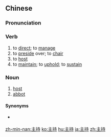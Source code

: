 ==Chinese==
{{zh-forms}}

===Pronunciation===
{{zh-pron
|m=zhǔchí
|c=zyu2 ci4
|h=pfs=chú-chhṳ̀
|mn=chú-chhî
|ma=Zh-zhuchí.ogg
|cat=v,n
}}

===Verb===
{{zh-verb}}

# to [[direct]]; to [[manage]]
# to [[preside]] over; to [[chair]] {{gloss|a meeting}}
# to [[host]] {{gloss|a television program}}
# to [[maintain]]; to [[uphold]]; to [[sustain]]

===Noun===
{{zh-noun}}

# [[host]] {{gloss|of a television program}}
# [[abbot]] {{gloss|of a monastery}}

====Synonyms====
* {{sense|host}} {{zh-l|主持人}}

{{zh-cat|Intermediate}}

[[zh-min-nan:主持]]
[[ko:主持]]
[[hu:主持]]
[[ja:主持]]
[[zh:主持]]